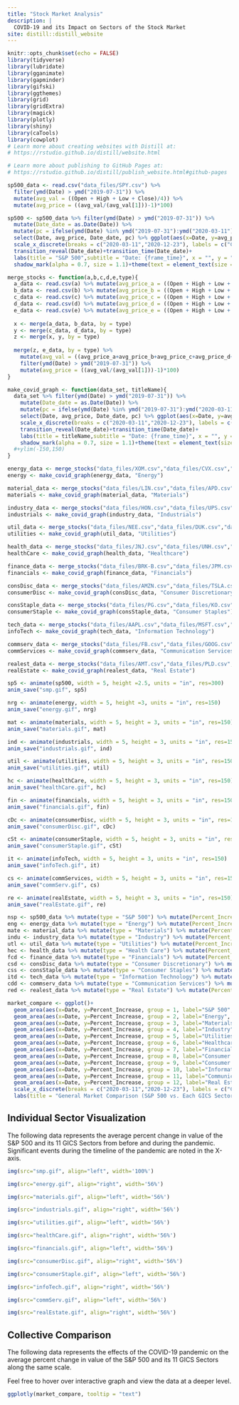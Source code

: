 ```yaml
---
title: "Stock Market Analysis"
description: |
  COVID-19 and its Impact on Sectors of the Stock Market
site: distill::distill_website
---
```


```r
knitr::opts_chunk$set(echo = FALSE)
library(tidyverse)
library(lubridate)
library(gganimate)
library(gapminder)
library(gifski)
library(ggthemes)
library(grid)
library(gridExtra)
library(magick)
library(plotly)
library(shiny)
library(caTools)
library(cowplot)
# Learn more about creating websites with Distill at:
# https://rstudio.github.io/distill/website.html

# Learn more about publishing to GitHub Pages at:
# https://rstudio.github.io/distill/publish_website.html#github-pages

```

```r
sp500_data <- read.csv("data_files/SPY.csv") %>% 
  filter(ymd(Date) > ymd("2019-07-31")) %>%
  mutate(avg_val = ((Open + High + Low + Close)/4)) %>% 
  mutate(avg_price = ((avg_val/(avg_val[1]))-1)*100)

sp500 <- sp500_data %>% filter(ymd(Date) > ymd("2019-07-31")) %>% 
  mutate(Date_date = as.Date(Date)) %>% 
  mutate(pc = ifelse(ymd(Date) %in% ymd("2019-07-31"):ymd("2020-03-11"), "Before Pandemic", ifelse(ymd(Date) %in% ymd("2020-03-12"):ymd("2020-12-23"), "During Pandemic", "Vaccinations Begin"))) %>%
  select(Date, avg_price, Date_date, pc) %>% ggplot(aes(x=Date, y=avg_price, color=pc, group = 1)) + geom_point() + 
  scale_x_discrete(breaks = c("2020-03-11","2020-12-23"), labels = c("COVID-19 Pandemic Declared","COVID-19 Vaccination Begins"))+
  transition_reveal(Date_date)+transition_time(Date_date)+ 
  labs(title = "S&P 500",subtitle = "Date: {frame_time}", x = "", y = "Average Price Increase (%)", caption="Source: Yahoo Finance", color = "COVID-19 Time Frame")+
  shadow_mark(alpha = 0.7, size = 1.1)+theme(text = element_text(size = 8))
```

```r
merge_stocks <- function(a,b,c,d,e,type){
  a_data <- read.csv(a) %>% mutate(avg_price_a = ((Open + High + Low + Close)/4))
  b_data <- read.csv(b) %>% mutate(avg_price_b = ((Open + High + Low + Close)/4))
  c_data <- read.csv(c) %>% mutate(avg_price_c = ((Open + High + Low + Close)/4))
  d_data <- read.csv(d) %>% mutate(avg_price_d = ((Open + High + Low + Close)/4))
  e_data <- read.csv(e) %>% mutate(avg_price_e = ((Open + High + Low + Close)/4))
  
  x <- merge(a_data, b_data, by = type)
  y <- merge(c_data, d_data, by = type)
  z <- merge(x, y, by = type)
  
  merge(z, e_data, by = type) %>% 
    mutate(avg_val = ((avg_price_a+avg_price_b+avg_price_c+avg_price_d+avg_price_e)/5)) %>% 
    filter(ymd(Date) > ymd("2019-07-31")) %>% 
    mutate(avg_price = ((avg_val/(avg_val[1]))-1)*100) 
}

make_covid_graph <- function(data_set, titleName){
  data_set %>% filter(ymd(Date) > ymd("2019-07-31")) %>% 
    mutate(Date_date = as.Date(Date)) %>% 
    mutate(pc = ifelse(ymd(Date) %in% ymd("2019-07-31"):ymd("2020-03-11"), "C", ifelse(ymd(Date) %in% ymd("2020-03-12"):ymd("2020-12-23"), "E", "F"))) %>% 
    select(Date, avg_price, Date_date, pc) %>% ggplot(aes(x=Date, y=avg_price, color=pc, group = 1)) + geom_point() + 
    scale_x_discrete(breaks = c("2020-03-11","2020-12-23"), labels = c("COVID-19 Pandemic Declared","COVID-19 Vaccination Begins"))+
    transition_reveal(Date_date)+transition_time(Date_date)+ 
    labs(title = titleName,subtitle = "Date: {frame_time}", x = "", y = "Average Price Increase (%)", caption="Source: Yahoo Finance")+
    shadow_mark(alpha = 0.7, size = 1.1)+theme(text = element_text(size = 10))+ theme(legend.position='none')
  #+ylim(-150,150)
}

energy_data <- merge_stocks("data_files/XOM.csv","data_files/CVX.csv","data_files/COP.csv","data_files/EOG.csv","data_files/SLB.csv","Date")
energy <- make_covid_graph(energy_data, "Energy")

material_data <- merge_stocks("data_files/LIN.csv","data_files/APD.csv","data_files/SHW.csv","data_files/ECL.csv","data_files/FCX.csv","Date")
materials <- make_covid_graph(material_data, "Materials")

industry_data <- merge_stocks("data_files/HON.csv","data_files/UPS.csv","data_files/UNP.csv","data_files/BA.csv","data_files/RTX.csv","Date")
industrials <- make_covid_graph(industry_data, "Industrials")

util_data <- merge_stocks("data_files/NEE.csv","data_files/DUK.csv","data_files/SO.csv","data_files/D.csv","data_files/EXC.csv","Date")
utilities <- make_covid_graph(util_data, "Utilities")

health_data <- merge_stocks("data_files/JNJ.csv","data_files/UNH.csv","data_files/PFE.csv","data_files/ABBV.csv","data_files/ABT.csv","Date")
healthCare <- make_covid_graph(health_data, "Healthcare")

finance_data <- merge_stocks("data_files/BRK-B.csv","data_files/JPM.csv","data_files/BAC.csv","data_files/WFC.csv","data_files/C.csv","Date")
financials <- make_covid_graph(finance_data, "Financials")

consDisc_data <- merge_stocks("data_files/AMZN.csv","data_files/TSLA.csv","data_files/HD.csv","data_files/MCD.csv","data_files/NKE.csv","Date")
consumerDisc <- make_covid_graph(consDisc_data, "Consumer Discretionary")

consStaple_data <- merge_stocks("data_files/PG.csv","data_files/KO.csv","data_files/PEP.csv","data_files/WMT.csv","data_files/COST.csv","Date")
consumerStaple <- make_covid_graph(consStaple_data, "Consumer Staples")

tech_data <- merge_stocks("data_files/AAPL.csv","data_files/MSFT.csv","data_files/NVDA.csv","data_files/V.csv","data_files/PYPL.csv","Date")
infoTech <- make_covid_graph(tech_data, "Information Technology")

commserv_data <- merge_stocks("data_files/FB.csv","data_files/GOOG.csv","data_files/DIS.csv","data_files/CMCSA.csv","data_files/VZ.csv","Date")
commServices <- make_covid_graph(commserv_data, "Communication Services")

realest_data <- merge_stocks("data_files/AMT.csv","data_files/PLD.csv","data_files/CCI.csv","data_files/EQIX.csv","data_files/PSA.csv","Date")
realEstate <- make_covid_graph(realest_data, "Real Estate")

```

```r
sp5 <- animate(sp500, width = 5, height =2.5, units = "in", res=300)
anim_save("smp.gif", sp5)

nrg <- animate(energy, width = 5, height =3, units = "in", res=150)
anim_save("energy.gif", nrg)

mat <- animate(materials, width = 5, height = 3, units = "in", res=150)
anim_save("materials.gif", mat)

ind <- animate(industrials, width = 5, height = 3, units = "in", res=150)
anim_save("industrials.gif", ind)

util <- animate(utilities, width = 5, height = 3, units = "in", res=150)
anim_save("utilities.gif", util)

hc <- animate(healthCare, width = 5, height = 3, units = "in", res=150)
anim_save("healthCare.gif", hc)

fin <- animate(financials, width = 5, height = 3, units = "in", res=150)
anim_save("financials.gif", fin)

cDc <- animate(consumerDisc, width = 5, height = 3, units = "in", res=150)
anim_save("consumerDisc.gif", cDc)

cSt <- animate(consumerStaple, width = 5, height = 3, units = "in", res=150)
anim_save("consumerStaple.gif", cSt)

it <- animate(infoTech, width = 5, height = 3, units = "in", res=150)
anim_save("infoTech.gif", it)

cs <- animate(commServices, width = 5, height = 3, units = "in", res=150)
anim_save("commServ.gif", cs)

re <- animate(realEstate, width = 5, height = 3, units = "in", res=150)
anim_save("realEstate.gif", re)
```

```r
nsp <- sp500_data %>% mutate(type = "S&P 500") %>% mutate(Percent_Increase = avg_price) %>% select(Date, Percent_Increase, type) %>% filter(ymd(Date) > ymd("2019-07-31"))
eng <- energy_data %>% mutate(type = "Energy") %>% mutate(Percent_Increase = avg_price) %>% select(Date, Percent_Increase, type) %>% filter(ymd(Date) > ymd("2019-07-31")) 
mate <- material_data %>% mutate(type = "Materials") %>% mutate(Percent_Increase = avg_price) %>% select(Date, Percent_Increase, type) %>% filter(ymd(Date) > ymd("2019-07-31")) 
indu <- industry_data %>% mutate(type = "Industry") %>% mutate(Percent_Increase = avg_price) %>% select(Date, Percent_Increase, type) %>% filter(ymd(Date) > ymd("2019-07-31")) 
utl <- util_data %>% mutate(type = "Utilities") %>% mutate(Percent_Increase = avg_price) %>% select(Date, Percent_Increase, type) %>% filter(ymd(Date) > ymd("2019-07-31")) 
hec <- health_data %>% mutate(type = "Health Care") %>% mutate(Percent_Increase = avg_price) %>% select(Date, Percent_Increase, type) %>% filter(ymd(Date) > ymd("2019-07-31")) 
fcd <- finance_data %>% mutate(type = "Financials") %>% mutate(Percent_Increase = avg_price) %>% select(Date, Percent_Increase, type) %>% filter(ymd(Date) > ymd("2019-07-31")) 
csd <- consDisc_data %>% mutate(type = "Consumer Discretionary") %>% mutate(Percent_Increase = avg_price) %>% select(Date, Percent_Increase, type) %>% filter(ymd(Date) > ymd("2019-07-31")) 
css <- consStaple_data %>% mutate(type = "Consumer Staples") %>% mutate(Percent_Increase = avg_price) %>% select(Date, Percent_Increase, type) %>% filter(ymd(Date) > ymd("2019-07-31")) 
itd <- tech_data %>% mutate(type = "Information Technology") %>% mutate(Percent_Increase = avg_price) %>% select(Date, Percent_Increase, type) %>% filter(ymd(Date) > ymd("2019-07-31")) 
cdd <- commserv_data %>% mutate(type = "Communication Services") %>% mutate(Percent_Increase = avg_price) %>% select(Date, Percent_Increase, type) %>% filter(ymd(Date) > ymd("2019-07-31")) 
red <- realest_data %>% mutate(type = "Real Estate") %>% mutate(Percent_Increase = avg_price) %>% select(Date, Percent_Increase, type) %>% filter(ymd(Date) > ymd("2019-07-31")) 

market_compare <- ggplot()+
  geom_area(aes(x=Date, y=Percent_Increase, group = 1, label="S&P 500", text = paste("Date:",Date,"\n","Price Increase (%):",Percent_Increase,"\n","GICS Sector:","S&P 500")), fill="black", color = "black", alpha=0.4, data = nsp)+
  geom_area(aes(x=Date, y=Percent_Increase, group = 2, label="Energy", text = paste("Date:",Date,"\n","Price Increase (%):",Percent_Increase,"\n","GICS Sector:","Energy")), fill="green", alpha=0.4, data = eng)+
  geom_area(aes(x=Date, y=Percent_Increase, group = 3, label="Materials", text = paste("Date:",Date,"\n","Price Increase (%):",Percent_Increase,"\n","GICS Sector:","Materials")), fill="brown", alpha=0.4, data = mate)+
  geom_area(aes(x=Date, y=Percent_Increase, group = 4, label="Industry", text = paste("Date:",Date,"\n","Price Increase (%):",Percent_Increase,"\n","GICS Sector:","Industry")), fill="gray", color = "black", alpha=0.4, data = indu)+
  geom_area(aes(x=Date, y=Percent_Increase, group = 5, label="Utilities", text = paste("Date:",Date,"\n","Price Increase (%):",Percent_Increase,"\n","GICS Sector:","Utilities")), fill="orange", alpha=0.4, data = utl)+
  geom_area(aes(x=Date, y=Percent_Increase, group = 6, label="Healthcare", text = paste("Date:",Date,"\n","Price Increase (%):",Percent_Increase,"\n","GICS Sector:","Healthcare")), fill="darkcyan", color = "black", alpha=0.4, data = hec)+
  geom_area(aes(x=Date, y=Percent_Increase, group = 7, label="Financials", text = paste("Date:",Date,"\n","Price Increase (%):",Percent_Increase,"\n","GICS Sector:","Financials")), fill="purple", alpha=0.4, data = fcd)+
  geom_area(aes(x=Date, y=Percent_Increase, group = 8, label="Consumer Discretionary", text = paste("Date:",Date,"\n","Price Increase (%):",Percent_Increase,"\n","GICS Sector:","Consumer Discretionary")), fill="yellow", color = "black", alpha=0.4, data = csd)+
  geom_area(aes(x=Date, y=Percent_Increase, group = 9, label="Consumer Staples", text = paste("Date:",Date,"\n","Price Increase (%):",Percent_Increase,"\n","GICS Sector:","Consumer Staples")), fill="pink", color = "black", alpha=0.4, data = css)+
  geom_area(aes(x=Date, y=Percent_Increase, group = 10, label="Information Technology", text = paste("Date:",Date,"\n","Price Increase (%):",Percent_Increase,"\n","GICS Sector:","Information Technology")), fill="blue", alpha=0.4, data = itd)+
  geom_area(aes(x=Date, y=Percent_Increase, group = 11, label="Communication Services", text = paste("Date:",Date,"\n","Price Increase (%):",Percent_Increase,"\n","GICS Sector:","Communication Services")), fill="red", color = "black", alpha=0.4, data = cdd)+
  geom_area(aes(x=Date, y=Percent_Increase, group = 12, label="Real Estate", text = paste("Date:",Date,"\n","Price Increase (%):",Percent_Increase,"\n","GICS Sector:","Real Estate")), fill="violet", color = "black", alpha=0.4, data = red)+
  scale_x_discrete(breaks = c("2020-03-11","2020-12-23"), labels = c("COVID-19 Pandemic Declared","COVID-19 Vaccination Begins"))+
  labs(title = "General Market Comparison (S&P 500 vs. Each GICS Sector)",subtitle = "Information Technology rose significantly", x = "", y = "Average Price Increase (%)", caption="Source: Yahoo Finance", color = "COVID-19 Time Frame")
```

## Individual Sector Visualization

The following data represents the average percent change in value of the S&P 500 and its 11 GICS Sectors from before and during the pandemic. Significant events during the timeline of the pandemic are noted in the X-axis.

```r
img(src="smp.gif", align="left", width='100%')
```

```r
img(src="energy.gif", align="right", width='56%')
```

```r
img(src="materials.gif", align="left", width='56%')
```

```r
img(src="industrials.gif", align="right", width='56%')
```

```r
img(src="utilities.gif", align="left", width='56%')
```

```r
img(src="healthCare.gif", align="right", width='56%')
```

```r
img(src="financials.gif", align="left", width='56%')
```

```r
img(src="consumerDisc.gif", align="right", width='56%')
```

```r
img(src="consumerStaple.gif", align="left", width='56%')
```

```r
img(src="infoTech.gif", align="right", width='56%')
```

```r
img(src="commServ.gif", align="left", width='56%')
```

```r
img(src="realEstate.gif", align="right", width='56%')
```

## Collective Comparison

The following data represents the effects of the COVID-19 pandemic on the average percent change in value of the S&P 500 and its 11 GICS Sectors along the same scale. 

Feel free to hover over interactive graph and view the data at a deeper level.

```r
ggplotly(market_compare, tooltip = "text")
```

